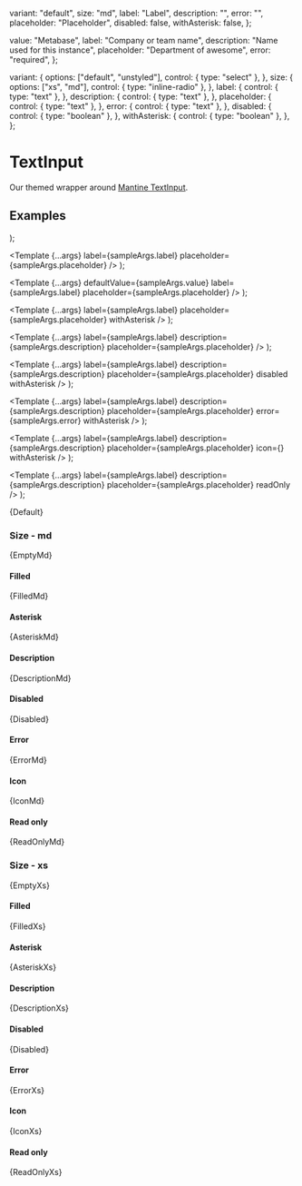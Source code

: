 
  variant: "default",
  size: "md",
  label: "Label",
  description: "",
  error: "",
  placeholder: "Placeholder",
  disabled: false,
  withAsterisk: false,
};

  value: "Metabase",
  label: "Company or team name",
  description: "Name used for this instance",
  placeholder: "Department of awesome",
  error: "required",
};

  variant: {
    options: ["default", "unstyled"],
    control: { type: "select" },
  },
  size: {
    options: ["xs", "md"],
    control: { type: "inline-radio" },
  },
  label: {
    control: { type: "text" },
  },
  description: {
    control: { type: "text" },
  },
  placeholder: {
    control: { type: "text" },
  },
  error: {
    control: { type: "text" },
  },
  disabled: {
    control: { type: "boolean" },
  },
  withAsterisk: {
    control: { type: "boolean" },
  },
};

<Meta
  title="Inputs/TextInput"
  component={TextInput}
  args={args}
  argTypes={argTypes}
/>

# TextInput

Our themed wrapper around [Mantine TextInput](https://mantine.dev/core/text-input/).

## Examples


  <Stack>
    <TextInput {...args} variant="default" />
    <TextInput {...args} variant="unstyled" />
  </Stack>
);

  <Template
    {...args}
    label={sampleArgs.label}
    placeholder={sampleArgs.placeholder}
  />
);

  <Template
    {...args}
    defaultValue={sampleArgs.value}
    label={sampleArgs.label}
    placeholder={sampleArgs.placeholder}
  />
);

  <Template
    {...args}
    label={sampleArgs.label}
    placeholder={sampleArgs.placeholder}
    withAsterisk
  />
);

  <Template
    {...args}
    label={sampleArgs.label}
    description={sampleArgs.description}
    placeholder={sampleArgs.placeholder}
  />
);

  <Template
    {...args}
    label={sampleArgs.label}
    description={sampleArgs.description}
    placeholder={sampleArgs.placeholder}
    disabled
    withAsterisk
  />
);

  <Template
    {...args}
    label={sampleArgs.label}
    description={sampleArgs.description}
    placeholder={sampleArgs.placeholder}
    error={sampleArgs.error}
    withAsterisk
  />
);

  <Template
    {...args}
    label={sampleArgs.label}
    description={sampleArgs.description}
    placeholder={sampleArgs.placeholder}
    icon={<Icon name="dashboard" />}
    withAsterisk
  />
);

  <Template
    {...args}
    label={sampleArgs.label}
    description={sampleArgs.description}
    placeholder={sampleArgs.placeholder}
    readOnly
  />
);

<Canvas>
  <Story name="Default">{Default}</Story>
</Canvas>

### Size - md


<Canvas>
  <Story name="Empty, md">{EmptyMd}</Story>
</Canvas>

#### Filled


<Canvas>
  <Story name="Filled, md">{FilledMd}</Story>
</Canvas>

#### Asterisk


<Canvas>
  <Story name="Asterisk, md">{AsteriskMd}</Story>
</Canvas>

#### Description


<Canvas>
  <Story name="Description, md">{DescriptionMd}</Story>
</Canvas>

#### Disabled


<Canvas>
  <Story name="Disabled, md">{Disabled}</Story>
</Canvas>

#### Error


<Canvas>
  <Story name="Error, md">{ErrorMd}</Story>
</Canvas>

#### Icon


<Canvas>
  <Story name="Icon, md">{IconMd}</Story>
</Canvas>

#### Read only


<Canvas>
  <Story name="Raed only, md">{ReadOnlyMd}</Story>
</Canvas>

### Size - xs


<Canvas>
  <Story name="Empty, xs">{EmptyXs}</Story>
</Canvas>

#### Filled


<Canvas>
  <Story name="Filled, xs">{FilledXs}</Story>
</Canvas>

#### Asterisk


<Canvas>
  <Story name="Asterisk, xs">{AsteriskXs}</Story>
</Canvas>

#### Description


<Canvas>
  <Story name="Description, xs">{DescriptionXs}</Story>
</Canvas>

#### Disabled


<Canvas>
  <Story name="Disabled, xs">{Disabled}</Story>
</Canvas>

#### Error


<Canvas>
  <Story name="Error, xs">{ErrorXs}</Story>
</Canvas>

#### Icon


<Canvas>
  <Story name="Icon, xs">{IconXs}</Story>
</Canvas>

#### Read only


<Canvas>
  <Story name="Raed only, xs">{ReadOnlyXs}</Story>
</Canvas>
